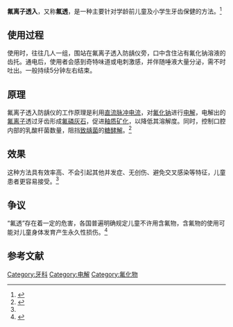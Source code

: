 '''氟离子透入'''，又称'''氟透'''，是一种主要针对学龄前儿童及小学生牙齿保健的方法。<ref>{{Cite journal|title=学龄前儿童应用氟离子透入法预防龋齿的效果观察|author=陈玲|url=|journal=中国儿童保健杂志|issue=2|doi=10.11852/zgetbjzz2017-25-02-27|others=|year=2017|volume=25|page=|pmid=}}</ref>

== 使用过程 ==
使用时，往往几人一组，围站在氟离子透入防龋仪旁，口中含住沾有氟化钠溶液的齿托。通电后，使用者会感到奇特味道或电刺激感，并伴随唾液大量分泌，需不时吐出。一般持续5分钟左右结束。

== 原理 ==
氟离子透入防龋仪的工作原理是利用[[直流|直流]][[脉冲|脉冲]][[电流|电流]]，对[[氟化钠|氟化钠]]进行[[电解|电解]]，电解出的[[氟离子|氟离子]]透过牙齿形成[[氟磷灰石|氟磷灰石]]，促进[[釉质|釉质]][[矿化|矿化]]，以降低其溶解度。同时，控制口腔内部的乳酸杆菌数量，阻挡[[致龋菌|致龋菌]]的[[糖酵解|糖酵解]]。<ref name="pap">{{Cite journal|title=氟离子透入防龋仪防治儿童龋齿的体会|author=杨婷|url=|journal=临床应用研究|issue=|doi=10.15971/j.cnki.cmdi.2020.04.077|others=|year=2020|volume=|page=|pmid=}}</ref>

== 效果 ==
这种方法具有效率高、不会引起其他并发症、无创伤、避免交叉感染等特征，儿童患者更容易接受。<ref name="pap" />

== 争议 ==
“氟透”存在着一定的危害，各国普遍明确规定儿童不许用含氟物，含氟物的使用可能对儿童身体发育产生永久性损伤。<ref>{{Cite web|title=[调查]关注校园“氟透”_新闻中心_新浪网|url=http://news.sina.com.cn/c/2005-11-17/07217462054s.shtml|accessdate=2020-09-05|work=news.sina.com.cn}}</ref>

== 参考文献 ==
<references />

[[Category:牙科|Category:牙科]]
[[Category:电解|Category:电解]]
[[Category:氟化物|Category:氟化物]]